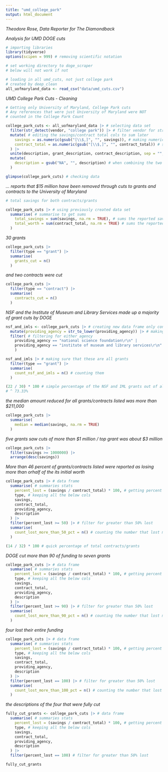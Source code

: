 ```yaml
---
title: "umd_college_park"
output: html_document
---
```


*Theodore Rose, Data Reporter for The Diamondback*

*Analysis for UMD DOGE cuts*

```r
# importing libraries
library(tidyverse)
options(scipen = 999) # removing scientific notation

```

```r

# set working directory to doge_scraper
# below will not work if not

# loading in all umd_cuts, not just college park
# created by deep_clean
all_uofmaryland_data <- read_csv("data/umd_cuts.csv")

```
*UMD College Park Cuts - Cleaning*
```r

# Getting only University of Maryland, College Park cuts
# Any references that were just University of Maryland were NOT
# counted in the College Park Count

college_park_cuts <- all_uofmaryland_data |> # selecting data set
  filter(str_detect(vendor, "college park")) |> # filter vendor for string that fits exactly college park
  mutate( # editing the savings/contract total cols to sum later
    savings = as.numeric(gsub("[\\$,]", "", savings)), # making numeric + taking out commas and dollar signs
    contract_total = as.numeric(gsub("[\\$,]", "", contract_total)) # same thing as savings just for contract_total
  ) |>
  unite(description, grant_description, contract_description, sep = "", remove = TRUE) |> # combining the grant and contract description columns into one column for better data set readability
  mutate(
    description = gsub("NA", "", description) # when combining the two into description NA was still there, this just takes it out of description
  )

glimpse(college_park_cuts) # checking data

```

*... reports that $15 million have been removed through cuts to grants and contracts to the University of Maryland*
```r

# total savings for both contracts/grants

college_park_cuts |> # using previously created data set
  summarise( # summarise to get sums
    total_savings = sum(savings, na.rm = TRUE), # sums the reported savings (na.rm=TRUE ignores NA values)
    total_worth = sum(contract_total, na.rm = TRUE) # sums the reported worth of contract/grant (na.rm same for above)
  )

```
*30 grants *
```r

college_park_cuts |>
  filter(type == "grant") |>
  summarise(
    grants_cut = n()
  )

```

*and two contracts were cut*

```r

college_park_cuts |>
  filter(type == "contract") |>
  summarise(
    contracts_cut = n()
  )

```
*NSF and the Institute of Museum and Library Services made up a majority of grant cuts by DOGE*

```r

nsf_and_imls <- college_park_cuts |> # creating new data frame only contain grants/contracts with the providing agency as either NSF or from the Institute of Museum and Library Services
  mutate(providing_agency = str_to_lower(providing_agency)) |> # making column all lowercase for easier analysis
  filter( # filtering for either agency
    providing_agency == "national science foundation\r\n" |
    providing_agency == "institute of museum and library services\r\n"
    )

nsf_and_imls |> # making sure that these are all grants
  filter(type == "grant") |>
  summarise(
    count_nsf_and_imls = n() # counting them
  )

(22 / 30) * 100 # simple percentage of the NSF and IML grants out of all grants (30)
# ^ 73.33%

```

*the median amount reduced for all grants/contracts listed was more than $211,000*

```r

college_park_cuts |>
  summarise(
    median = median(savings, na.rm = TRUE)
  )

```

*five grants saw cuts of more than $1 million / top grant was about $3 million *
```r

college_park_cuts |>
  filter(savings >= 1000000) |>
  arrange(desc(savings))

```


*More than 46 percent of grants/contracts listed were reported as losing more than orhalf of the its initial worth*

```r

college_park_cuts |> # data frame
  summarise( # summaries stats
    percent_lost = (savings / contract_total) * 100, # getting percent lost
    type, # keeping all the below cols 
    savings,
    contract_total,
    providing_agency,
    description
  ) |>
  filter(percent_lost >= 50) |> # filter for greater than 50% lost
  summarise(
    count_lost_more_than_50_pct = n() # counting the number that lost more than 50% 
  )

(14 / 32) * 100 # quick percentage of total contracts/grants

```
*DOGE cut more than 90 of funding to seven grants*
```r

college_park_cuts |> # data frame
  summarise( # summaries stats
    percent_lost = (savings / contract_total) * 100, # getting percent lost
    type, # keeping all the below cols 
    savings,
    contract_total,
    providing_agency,
    description
  ) |>
  filter(percent_lost >= 90) |> # filter for greater than 50% lost
  summarise(
    count_lost_more_than_90_pct = n() # counting the number that lost more than 90% 
  )
```

*four lost their entire funding*
```r
college_park_cuts |> # data frame
  summarise( # summaries stats
    percent_lost = (savings / contract_total) * 100, # getting percent lost
    type, # keeping all the below cols 
    savings,
    contract_total,
    providing_agency,
    description
  ) |>
  filter(percent_lost == 100) |> # filter for greater than 50% lost
  summarise(
    count_lost_more_than_100_pct = n() # counting the number that lost more than 100% 
  )
```

*the descriptions of the four that were fully cut*
```r

fully_cut_grants <- college_park_cuts |> # data frame
  summarise( # summaries stats
    percent_lost = (savings / contract_total) * 100, # getting percent lost
    type, # keeping all the below cols 
    savings,
    contract_total,
    providing_agency,
    description
  ) |>
  filter(percent_lost == 100) # filter for greater than 50% lost

fully_cut_grants

```